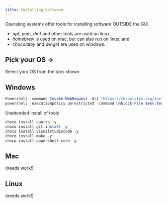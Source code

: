 ```yaml
---
title: Installing Software
---
```


Operating systems offer tools for installing software OUTSIDE the GUI.

* *apt*, *yum*, *dmf* and other tools are used on linux,
* *homebrew* is used on mac, but can also run on linux, and
* *chocolatey* and *winget* are used on windows.

::: {.panel-tabset}

## Pick your OS ->

Select your OS from the tabs shown.

## Windows

```powershell
Powershell -command Invoke-WebRequest -Uri "https://chocolatey.org/install.ps1" -OutFile $env:temp\install.ps1
powershell -executionpolicy unrestricted -command Unblock-File $env:temp\install.ps1; powershell -command $env:temp\install.ps1
```

Unattended install of tools

```powershell
choco install quarto -y
choco install git.install -y
choco install visualstudiocode -y
choco install make -y
choco install powershell-core -y
```

## Mac

(needs work!)

## Linux

(needs work!)

:::
